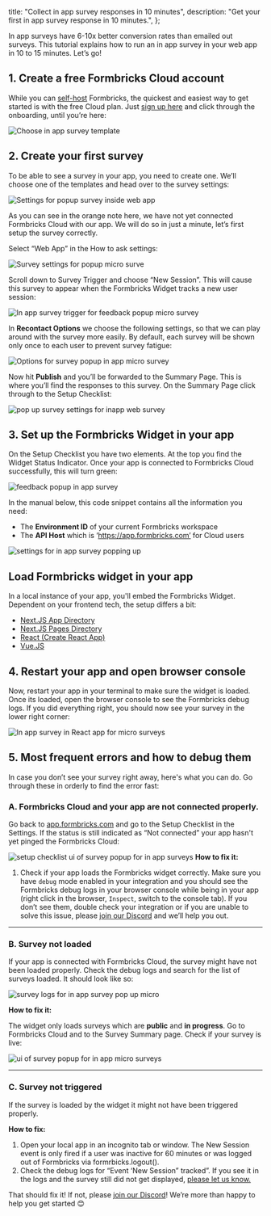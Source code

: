 

  title: "Collect in app survey responses in 10 minutes",
  description: "Get your first in app survey response in 10 minutes.",
};

In app surveys have 6-10x better conversion rates than emailed out surveys. This tutorial explains how to run an in app survey in your web app in 10 to 15 minutes. Let’s go!

## 1. Create a free Formbricks Cloud account

While you can [self-host](/docs/self-hosting/deployment) Formbricks, the quickest and easiest way to get started is with the free Cloud plan. Just [sign up here](https://app.formbricks.com/auth/signup) and click through the onboarding, until you’re here:

<Image src={I1} alt="Choose in app survey template" quality="100" className="rounded-lg" />

## 2. Create your first survey

To be able to see a survey in your app, you need to create one. We’ll choose one of the templates and head over to the survey settings:

<Image src={I2} alt="Settings for popup survey inside web app" quality="100" className="rounded-lg" />

As you can see in the orange note here, we have not yet connected Formbricks Cloud with our app. We will do so in just a minute, let’s first setup the survey correctly.

Select “Web App” in the How to ask settings:

<Image src={I3} alt="Survey settings for popup micro surve" quality="100" className="rounded-lg" />

Scroll down to Survey Trigger and choose “New Session”. This will cause this survey to appear when the Formbricks Widget tracks a new user session:

<Image
  src={I4}
  alt="In app survey trigger for feedback popup micro survey"
  quality="100"
  className="rounded-lg"
/>

In **Recontact Options** we choose the following settings, so that we can play around with the survey more easily. By default, each survey will be shown only once to each user to prevent survey fatigue:

<Image src={I5} alt="Options for survey popup in app micro survey" quality="100" className="rounded-lg" />

Now hit **Publish** and you’ll be forwarded to the Summary Page. This is where you’ll find the responses to this survey. On the Summary Page click through to the Setup Checklist:

<Image src={I6} alt="pop up survey settings for inapp web survey" quality="100" className="rounded-lg" />

## 3. Set up the Formbricks Widget in your app

On the Setup Checklist you have two elements. At the top you find the Widget Status Indicator. Once your app is connected to Formbricks Cloud successfully, this will turn green:

<Image src={I7} alt="feedback popup in app survey" quality="100" className="rounded-lg" />

In the manual below, this code snippet contains all the information you need:

- The **Environment ID** of your current Formbricks workspace
- The **API Host** which is ‘https://app.formbricks.com’ for Cloud users

<Image src={I8} alt="settings for in app survey popping up" quality="100" className="rounded-lg" />

## Load Formbricks widget in your app

In a local instance of your app, you'll embed the Formbricks Widget. Dependent on your frontend tech, the setup differs a bit:

- [Next.JS App Directory](/docs/getting-started/nextjs-app)
- [Next.JS Pages Directory](/docs/getting-started/nextjs-pages)
- [React (Create React App)](/docs/getting-started/react)
- [Vue.JS](/docs/getting-started/vuejs)

## 4. Restart your app and open browser console

Now, restart your app in your terminal to make sure the widget is loaded. Once its loaded, open the browser console to see the Formbricks debug logs. If you did everything right, you should now see your survey in the lower right corner:

<Image
  src={ReactApp}
  alt="In app survey in React app for micro surveys"
  quality="100"
  className="rounded-lg"
/>

## 5. Most frequent errors and how to debug them

In case you don’t see your survey right away, here's what you can do. Go through these in orderly to find the error fast:

### A. Formbricks Cloud and your app are not connected properly.

Go back to [app.formbricks.com](http://app.formbricks.com) and go to the Setup Checklist in the Settings. If the status is still indicated as “Not connected” your app hasn't yet pinged the Formbricks Cloud:

<Image
  src={I9}
  alt="setup checklist ui of survey popup for in app surveys"
  quality="100"
  className="rounded-lg"
/>
**How to fix it:**

1. Check if your app loads the Formbricks widget correctly. Make sure you have `debug` mode enabled in your integration and you should see the Formbricks debug logs in your browser console while being in your app (right click in the browser, `Inspect`, switch to the console tab). If you don’t see them, double check your integration or if you are unable to solve this issue, please [join our Discord](https://formbricks.com/discord) and we’ll help you out.

---

### B. Survey not loaded

If your app is connected with Formbricks Cloud, the survey might have not been loaded properly. Check the debug logs and search for the list of surveys loaded. It should look like so:

<Image src={I11} alt="survey logs for in app survey pop up micro" quality="100" className="rounded-lg" />

**How to fix it:**

The widget only loads surveys which are **public** and **in progress**. Go to Formbricks Cloud and to the Survey Summary page. Check if your survey is live:

<Image src={I10} alt="ui of survey popup for in app micro surveys" quality="100" className="rounded-lg" />

---

### C. Survey not triggered

If the survey is loaded by the widget it might not have been triggered properly.

**How to fix:**

1. Open your local app in an incognito tab or window. The New Session event is only fired if a user was inactive for 60 minutes or was logged out of Formbricks via formrbicks.logout().
2. Check the debug logs for “Event ‘New Session” tracked”. If you see it in the logs and the survey still did not get displayed, [please let us know.](mailto:support@formbricks.com)

That should fix it! If not, please [join our Discord](https://formbricks.com/discord)! We’re more than happy to help you get started 😊

